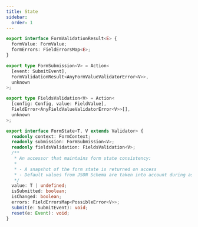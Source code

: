 ```yaml
---
title: State
sidebar:
  order: 1
---
```


```typescript
export interface FormValidationResult<E> {
  formValue: FormValue;
  formErrors: FieldErrorsMap<E>;
}

export type FormSubmission<V> = Action<
  [event: SubmitEvent],
  FormValidationResult<AnyFormValueValidatorError<V>>,
  unknown
>;

export type FieldsValidation<V> = Action<
  [config: Config, value: FieldValue],
  FieldError<AnyFieldValueValidatorError<V>>[],
  unknown
>;

export interface FormState<T, V extends Validator> {
  readonly context: FormContext;
  readonly submission: FormSubmission<V>;
  readonly fieldsValidation: FieldsValidation<V>;
  /**
   * An accessor that maintains form state consistency:
   *
   * - A snapshot of the form state is returned on access
   * - Default values from JSON Schema are taken into account during assignment
   */
  value: T | undefined;
  isSubmitted: boolean;
  isChanged: boolean;
  errors: FieldErrorsMap<PossibleError<V>>;
  submit(e: SubmitEvent): void;
  reset(e: Event): void;
}
```